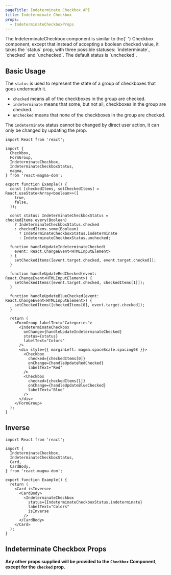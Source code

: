 ```yaml
---
pageTitle: Indeterminate Checkbox API
title: Indeterminate Checkbox
props:
  - IndeterminateCheckboxProps
---
```


<PageContent componentName="indeterminate_checkbox" type="api">

<LeadParagraph>
  The IndeterminateCheckbox component is similar to the{' '}
  <Link to="/api/checkboxes">Checkbox component</Link>, except that instead of
  accepting a boolean <inlineCode>checked</inlineCode> value, it takes the
  `status` prop, with three possible statuses: `indeterminate`, `checked` and
  `unchecked`. The default status is `unchecked`.
</LeadParagraph>

## Basic Usage

The `status` is used to represent the state of a group of checkboxes that goes underneath it.

- `checked` means all of the checkboxes in the group are checked.
- `indeterminate` means that some, but not all, checkboxes in the group are checked.
- `unchecked` means that none of the checkboxes in the group are checked.

The `indeterminate` status cannot be changed by direct user action, it can only be changed by updating the prop.

```tsx
import React from 'react';

import {
  Checkbox,
  FormGroup,
  IndeterminateCheckbox,
  IndeterminateCheckboxStatus,
  magma,
} from 'react-magma-dom';

export function Example() {
  const [checkedItems, setCheckedItems] = React.useState<Array<boolean>>([
    true,
    false,
  ]);

  const status: IndeterminateCheckboxStatus = checkedItems.every(Boolean)
    ? IndeterminateCheckboxStatus.checked
    : checkedItems.some(Boolean)
      ? IndeterminateCheckboxStatus.indeterminate
      : IndeterminateCheckboxStatus.unchecked;

  function handleUpdateIndeterminateChecked(
    event: React.ChangeEvent<HTMLInputElement>
  ) {
    setCheckedItems([event.target.checked, event.target.checked]);
  }

  function handleUpdateRedChecked(event: React.ChangeEvent<HTMLInputElement>) {
    setCheckedItems([event.target.checked, checkedItems[1]]);
  }

  function handleUpdateBlueChecked(event: React.ChangeEvent<HTMLInputElement>) {
    setCheckedItems([checkedItems[0], event.target.checked]);
  }

  return (
    <FormGroup labelText="Categories">
      <IndeterminateCheckbox
        onChange={handleUpdateIndeterminateChecked}
        status={status}
        labelText="Colors"
      />
      <div style={{ marginLeft: magma.spaceScale.spacing08 }}>
        <Checkbox
          checked={checkedItems[0]}
          onChange={handleUpdateRedChecked}
          labelText="Red"
        />
        <Checkbox
          checked={checkedItems[1]}
          onChange={handleUpdateBlueChecked}
          labelText="Blue"
        />
      </div>
    </FormGroup>
  );
}
```

## Inverse

```tsx
import React from 'react';

import {
  IndeterminateCheckbox,
  IndeterminateCheckboxStatus,
  Card,
  CardBody,
} from 'react-magma-dom';

export function Example() {
  return (
    <Card isInverse>
      <CardBody>
        <IndeterminateCheckbox
          status={IndeterminateCheckboxStatus.indeterminate}
          labelText="Colors"
          isInverse
        />
      </CardBody>
    </Card>
  );
}
```

## Indeterminate Checkbox Props

**Any other props supplied will be provided to the `Checkbox` Component, except for the `checked` prop.**

<IndeterminateCheckboxProps />

</PageContent>
